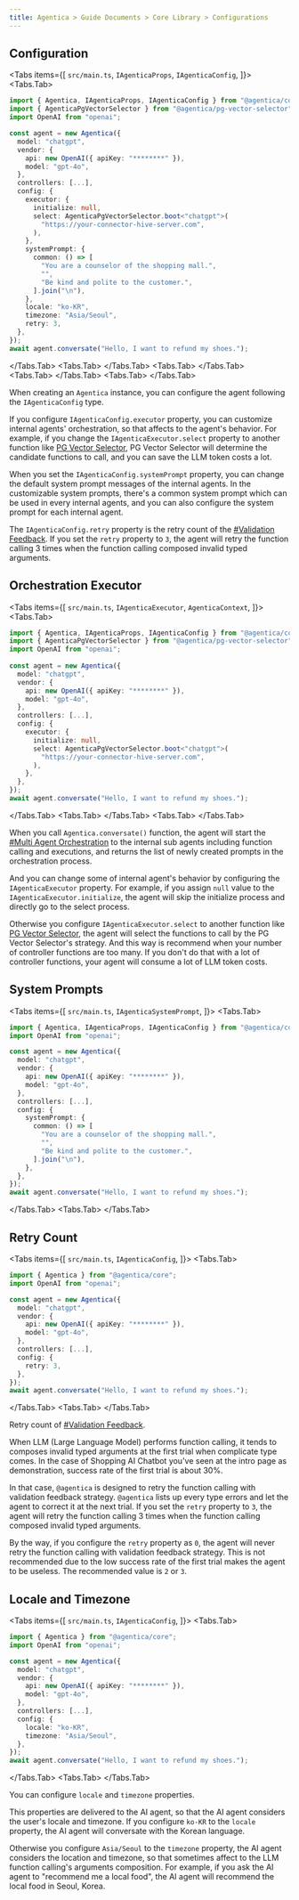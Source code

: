 ```yaml
---
title: Agentica > Guide Documents > Core Library > Configurations
---
```



## Configuration
<Tabs items={[
  <code>src/main.ts</code>,
  <code>IAgenticaProps</code>,
  <code>IAgenticaConfig</code>,
]}>
  <Tabs.Tab>
```typescript filename="src/main.ts" showLineNumbers
import { Agentica, IAgenticaProps, IAgenticaConfig } from "@agentica/core";
import { AgenticaPgVectorSelector } from "@agentica/pg-vector-selector";
import OpenAI from "openai";

const agent = new Agentica({
  model: "chatgpt",
  vendor: {
    api: new OpenAI({ apiKey: "********" }),
    model: "gpt-4o",
  },
  controllers: [...],
  config: {
    executor: {
      initialize: null,
      select: AgenticaPgVectorSelector.boot<"chatgpt">(
        "https://your-connector-hive-server.com",
      ),
    },
    systemPrompt: {
      common: () => [
        "You are a counselor of the shopping mall.",
        "",
        "Be kind and polite to the customer.",
      ].join("\n"),
    },
    locale: "ko-KR",
    timezone: "Asia/Seoul",
    retry: 3,
  },
});
await agent.conversate("Hello, I want to refund my shoes.");
```
  </Tabs.Tab>
  <Tabs.Tab>
    <IAgenticaPropsSnippet />
  </Tabs.Tab>
  <Tabs.Tab>
    <IAgenticaConfigSnippet />
  </Tabs.Tab>
  <Tabs.Tab>
    <IAgenticaExecutorSnippet />
  </Tabs.Tab>
  <Tabs.Tab>
    <IAgenticaSystemPromptSnippet />
  </Tabs.Tab>
</Tabs>


When creating an `Agentica` instance, you can configure the agent following the `IAgenticaConfig` type.

If you configure `IAgenticaConfig.executor` property, you can customize internal agents' orchestration, so that affects to the agent's behavior. For example, if you change the `IAgenticaExecutor.select` property to another function like [PG Vector Selector](/docs/plugins/pg-vector-selector), PG Vector Selector will determine the candidate functions to call, and you can save the LLM token costs a lot.

When you set the `IAgenticaConfig.systemPrompt` property, you can change the default system prompt messages of the internal agents. In the customizable system prompts, there's a common system prompt which can be used in every internal agents, and you can also configure the system prompt for each internal agent.

The `IAgenticaConfig.retry` property is the retry count of the [#Validation Feedback](/docs/concepts/function-calling#validation-feedback). If you set the `retry` property to `3`, the agent will retry the function calling 3 times when the function calling composed invalid typed arguments.




## Orchestration Executor
<Tabs items={[
  <code>src/main.ts</code>,
  <code>IAgenticaExecutor</code>,
  <code>AgenticaContext</code>,
]}>
  <Tabs.Tab>
```typescript filename="src/main.ts" showLineNumbers {13-18}
import { Agentica, IAgenticaProps, IAgenticaConfig } from "@agentica/core";
import { AgenticaPgVectorSelector } from "@agentica/pg-vector-selector";
import OpenAI from "openai";
 
const agent = new Agentica({
  model: "chatgpt",
  vendor: {
    api: new OpenAI({ apiKey: "********" }),
    model: "gpt-4o",
  },
  controllers: [...],
  config: {
    executor: {
      initialize: null,
      select: AgenticaPgVectorSelector.boot<"chatgpt">(
        "https://your-connector-hive-server.com",
      ),
    },
  },
});
await agent.conversate("Hello, I want to refund my shoes.");
```
  </Tabs.Tab>
  <Tabs.Tab>
    <IAgenticaExecutorSnippet />
  </Tabs.Tab>
  <Tabs.Tab>
    <AgenticaContextSnippet />
  </Tabs.Tab>
</Tabs>

When you call `Agentica.conversate()` function, the agent will start the [#Multi Agent Orchestration](/docs/concepts/function-calling/#orchestration-strategy) to the internal sub agents including function calling and executions, and returns the list of newly created prompts in the orchestration process.

And you can change some of internal agent's behavior by configuring the `IAgenticaExecutor` property. For example, if you assign `null` value to the `IAgenticaExecutor.initialize`, the agent will skip the initialize process and directly go to the select process.

Otherwise you configure `IAgenticaExecutor.select` to another function like [PG Vector Selector](/docs/plugins/pg-vector-selector), the agent will select the functions to call by the PG Vector Selector's strategy. And this way is recommend when your number of controller functions are too many. If you don't do that with a lot of controller functions, your agent will consume a lot of LLM token costs.




## System Prompts
<Tabs items={[
  <code>src/main.ts</code>,
  <code>IAgenticaSystemPrompt</code>,
]}>
  <Tabs.Tab>
```typescript filename="src/main.ts" showLineNumbers {12-18}
import { Agentica, IAgenticaProps, IAgenticaConfig } from "@agentica/core";
import OpenAI from "openai";

const agent = new Agentica({
  model: "chatgpt",
  vendor: {
    api: new OpenAI({ apiKey: "********" }),
    model: "gpt-4o",
  },
  controllers: [...],
  config: {
    systemPrompt: {
      common: () => [
        "You are a counselor of the shopping mall.",
        "",
        "Be kind and polite to the customer.",
      ].join("\n"),
    },
  },
});
await agent.conversate("Hello, I want to refund my shoes.");
```
  </Tabs.Tab>
  <Tabs.Tab>
    <IAgenticaSystemPromptSnippet />
  </Tabs.Tab>
</Tabs>




## Retry Count
<Tabs items={[
  <code>src/main.ts</code>,
  <code>IAgenticaConfig</code>,
]}>
  <Tabs.Tab>
```typescript filename="src/main.ts" showLineNumbers {12}
import { Agentica } from "@agentica/core";
import OpenAI from "openai";

const agent = new Agentica({
  model: "chatgpt",
  vendor: {
    api: new OpenAI({ apiKey: "********" }),
    model: "gpt-4o",
  },
  controllers: [...],
  config: {
    retry: 3,
  },
});
await agent.conversate("Hello, I want to refund my shoes.");
```
  </Tabs.Tab>
  <Tabs.Tab>
    <IAgenticaConfigSnippet />
  </Tabs.Tab>
</Tabs>

Retry count of [#Validation Feedback](/docs/concepts/function-calling#validation-feedback).

When LLM (Large Language Model) performs function calling, it tends to composes invalid typed arguments at the first trial when complicate type comes. In the case of Shopping AI Chatbot you've seen at the intro page as demonstration, success rate of the first trial is about 30%.

In that case, `@agentica` is designed to retry the function calling with validation feedback strategy. `@agentica` lists up every type errors and let the agent to correct it at the next trial. If you set the `retry` property to `3`, the agent will retry the function calling 3 times when the function calling composed invalid typed arguments.
 
By the way, if you configure the `retry` property as `0`, the agent will never retry the function calling with validation feedback strategy. This is not recommended due to the low success rate of the first trial makes the agent to be useless. The recommended value is `2` or `3`.




## Locale and Timezone
<Tabs items={[
  <code>src/main.ts</code>,
  <code>IAgenticaConfig</code>,
]}>
  <Tabs.Tab>
```typescript filename="src/main.ts" showLineNumbers {12-13}
import { Agentica } from "@agentica/core";
import OpenAI from "openai";

const agent = new Agentica({
  model: "chatgpt",
  vendor: {
    api: new OpenAI({ apiKey: "********" }),
    model: "gpt-4o",
  },
  controllers: [...],
  config: {
    locale: "ko-KR",
    timezone: "Asia/Seoul",
  },
});
await agent.conversate("Hello, I want to refund my shoes.");
```
  </Tabs.Tab>
  <Tabs.Tab>
    <IAgenticaConfigSnippet />
  </Tabs.Tab>
</Tabs>

You can configure `locale` and `timezone` properties.

This properties are delivered to the AI agent, so that the AI agent considers the user's locale and timezone. If you configure `ko-KR` to the `locale` property, the AI agent will conversate with the Korean language. 

Otherwise you configure `Asia/Seoul` to the `timezone` property, the AI agent considers the location and timezone, so that sometimes affect to the LLM function calling's arguments composition. For example, if you ask the AI agent to "recommend me a local food", the AI agent will recommend the local food in Seoul, Korea.
